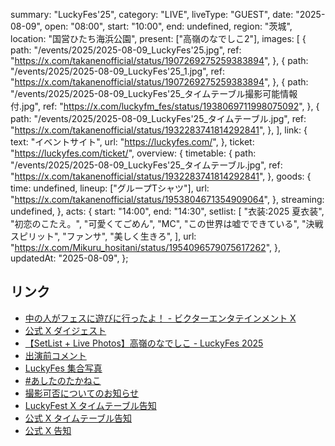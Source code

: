   summary: "LuckyFes'25",
  category: "LIVE",
  liveType: "GUEST",
  date: "2025-08-09",
  open: "08:00",
  start: "10:00",
  end: undefined,
  region: "茨城",
  location: "国営ひたち海浜公園",
  present: ["高嶺のなでしこ2"],
  images: [
    {
      path: "/events/2025/2025-08-09_LuckyFes'25.jpg",
      ref: "https://x.com/takanenofficial/status/1907269275259383894",
    },
    {
      path: "/events/2025/2025-08-09_LuckyFes'25_1.jpg",
      ref: "https://x.com/takanenofficial/status/1907269275259383894",
    },
    {
      path: "/events/2025/2025-08-09_LuckyFes'25_タイムテーブル撮影可能情報付.jpg",
      ref: "https://x.com/luckyfm_fes/status/1938069711998075092",
    },
    {
      path: "/events/2025/2025-08-09_LuckyFes'25_タイムテーブル.jpg",
      ref: "https://x.com/takanenofficial/status/1932283741814292841",
    },
  ],
  link: {
    text: "イベントサイト",
    url: "https://luckyfes.com/",
  },
  ticket: "https://luckyfes.com/ticket/",
  overview: {
    timetable: {
      path: "/events/2025/2025-08-09_LuckyFes'25_タイムテーブル.jpg",
      ref: "https://x.com/takanenofficial/status/1932283741814292841",
    },
    goods: {
      time: undefined,
      lineup: ["グループTシャツ"],
      url: "https://x.com/takanenofficial/status/1953804671354909064",
    },
    streaming: undefined,
  },
  acts: {
    start: "14:00",
    end: "14:30",
    setlist: [
      "衣装:2025 夏衣装",
      "初恋のこたえ。",
      "可愛くてごめん",
      "MC",
      "この世界は嘘でできている",
      "決戦スピリット",
      "ファンサ",
      "美しく生きろ",
    ],
    url: "https://x.com/Mikuru_hositani/status/1954096579075617262",
  },
  updatedAt: "2025-08-09",
};

## リンク

- [中の人がフェスに遊びに行ったよ！ - ビクターエンタテインメント X](https://x.com/VictorMusic/status/1960990755486593055)
- [公式 X ダイジェスト](https://x.com/takanenofficial/status/1954064369895321770)
- [【SetList + Live Photos】高嶺のなでしこ - LuckyFes 2025](https://luckyfes.com/2025/08/09/5353/)
- [出演前コメント](https://x.com/luckyfm_fes/status/1954043196088144242)
- [LuckyFes 集合写真](https://x.com/luckyfm_fes/status/1954118404215914703)
- [#あしたのたかねこ](https://x.com/takanenofficial/status/1953811383990231415)
- [撮影可否についてのお知らせ](https://x.com/luckyfm_fes/status/1938069711998075092)
- [LuckyFest X タイムテーブル告知](https://x.com/luckyfm_fes/status/1932271509390696789)
- [公式 X タイムテーブル告知](https://x.com/takanenofficial/status/1932283741814292841)
- [公式 X 告知](https://x.com/takanenofficial/status/1907269275259383894)
